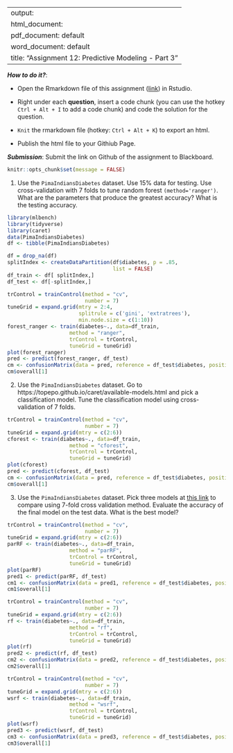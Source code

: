 
---
output: 
  html_document:
  pdf_document: default
  word_document: default
title: "Assignment 12: Predictive Modeling - Part 3"
---

***How to do it?***: 

- Open the Rmarkdown file of this assignment ([link](assignment12.Rmd)) in Rstudio. 

- Right under each **question**, insert  a code chunk (you can use the hotkey `Ctrl + Alt + I` to add a code chunk) and code the solution for the question. 

- `Knit` the rmarkdown file (hotkey: `Ctrl + Alt + K`) to export an html.  

-  Publish the html file to your Githiub Page. 

***Submission***: Submit the link on Github of the assignment to Blackboard.

```r
knitr::opts_chunk$set(message = FALSE)
```


1. Use the `PimaIndiansDiabetes` dataset. Use 15% data for testing. Use cross-validation with 7 folds to tune random forest `(method='ranger')`.  What are the parameters that produce the greatest accuracy? What is the testing accuracy. 

```r
library(mlbench)
library(tidyverse)
library(caret)
data(PimaIndiansDiabetes)
df <- tibble(PimaIndiansDiabetes)

df = drop_na(df)
splitIndex <- createDataPartition(df$diabetes, p = .85, 
                                  list = FALSE)
df_train <- df[ splitIndex,]
df_test <- df[-splitIndex,]

trControl = trainControl(method = "cv",
                         number = 7)
tuneGrid = expand.grid(mtry = 2:4,
                       splitrule = c('gini', 'extratrees'),
                       min.node.size = c(1:10))
forest_ranger <- train(diabetes~., data=df_train, 
                    method = "ranger", 
                    trControl = trControl,
                    tuneGrid = tuneGrid)
plot(forest_ranger)
pred <- predict(forest_ranger, df_test)
cm <- confusionMatrix(data = pred, reference = df_test$diabetes, positive = "pos")
cm$overall[1]
```

2. Use the `PimaIndiansDiabetes` dataset. Go to https://topepo.github.io/caret/available-models.html and pick a classification model.  Tune the classification model using cross-validation of 7 folds. 

```r
trControl = trainControl(method = "cv",
                         number = 7)
tuneGrid = expand.grid(mtry = c(2:6))
cforest <- train(diabetes~., data=df_train, 
                    method = "cforest", 
                    trControl = trControl,
                    tuneGrid = tuneGrid)
plot(cforest)
pred <- predict(cforest, df_test)
cm <- confusionMatrix(data = pred, reference = df_test$diabetes, positive = "pos")
cm$overall[1]
```

3. Use the `PimaIndiansDiabetes` dataset. Pick three models at [this link](https://topepo.github.io/caret/available-models.html) to compare using 7-fold cross validation method. Evaluate the accuracy of the final model on the test data. What is the best model?

```r
trControl = trainControl(method = "cv",
                         number = 7)
tuneGrid = expand.grid(mtry = c(2:6))
parRF <- train(diabetes~., data=df_train, 
                    method = "parRF", 
                    trControl = trControl,
                    tuneGrid = tuneGrid)
plot(parRF)
pred1 <- predict(parRF, df_test)
cm1 <- confusionMatrix(data = pred1, reference = df_test$diabetes, positive = "pos")
cm1$overall[1]

trControl = trainControl(method = "cv",
                         number = 7)
tuneGrid = expand.grid(mtry = c(2:6))
rf <- train(diabetes~., data=df_train, 
                    method = "rf", 
                    trControl = trControl,
                    tuneGrid = tuneGrid)
plot(rf)
pred2 <- predict(rf, df_test)
cm2 <- confusionMatrix(data = pred2, reference = df_test$diabetes, positive = "pos")
cm2$overall[1]

trControl = trainControl(method = "cv",
                         number = 7)
tuneGrid = expand.grid(mtry = c(2:6))
wsrf <- train(diabetes~., data=df_train, 
                    method = "wsrf", 
                    trControl = trControl,
                    tuneGrid = tuneGrid)
plot(wsrf)
pred3 <- predict(wsrf, df_test)
cm3 <- confusionMatrix(data = pred3, reference = df_test$diabetes, positive = "pos")
cm3$overall[1]
```
